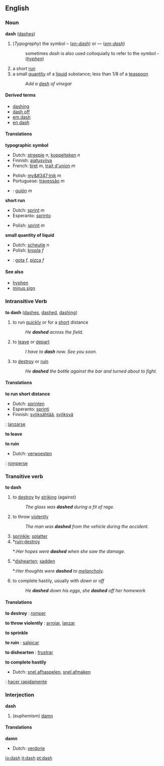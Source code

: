 ==English==
{{Punctuation marks}}
===Noun===
'''dash''' ([[dashes]])

#<!--DefA-->(''Typography'') the symbol – (''[[en-dash]]'') or — (''[[em-dash]]'')
#: sometimes ''dash'' is also used colloquially to refer to the symbol - (''[[hyphen]]'')
#<!--DefB-->a short [[run]]
#<!--DefC-->a small [[quantity]] of a [[liquid]] substance; less than 1/8 of a [[teaspoon]]
#: ''Add a [[dash]] of vinegar''

====Derived terms====
*[[dashing]]
*[[dash off]]
*[[em dash]]
*[[en dash]]

====Translations====
<!--DefA-->'''typographic symbol'''
{{top}}
*Dutch: [[streepje]] ''n'', [[koppelteken]] ''n''
*Finnish: [[ajatusviiva]]
*French: [[tiret]] ''m'', [[trait d'union]] ''m''
{{mid}}
*Polish: [[my&#347;lnik]] ''m''
*Portuguese: [[travessão]] ''m''
*{{es}}: [[guión]] ''m''
{{bottom}}

<!--DefB-->'''short run'''
{{top}}
*Dutch: [[sprint]] ''m''
*Esperanto: [[sprinto]]
{{mid}}
*Polish: [[sprint]] ''m''
{{bottom}}

<!--DefC-->'''small quantity of liquid'''
{{top}}
*Dutch: [[scheutje]] ''n''
*Polish: [[kropla]] ''f''
{{mid}}
*{{es}}: [[gota]] ''f'', [[pizca]] ''f''
{{bottom}}

====See also====
*[[hyphen]]
*[[minus sign]]

=== Intransitive Verb===
'''to dash''' ([[dashes]], [[dashed]], [[dashing]])

#<!--DefD-->to run [[quick]]ly or for a [[short]] distance
#:''He '''dashed''' across the field.''
#<!--DefE-->to [[leave]] or [[depart]]
#:''I have to '''dash''' now.  See you soon.''
#<!--DefF-->to [[destroy]] or [[ruin]]
#:''He '''dashed''' the bottle against the bar and turned about to fight.''

==== Translations ====
<!--DefD--> '''to run short distance'''
{{top}}
*Dutch: [[sprinten]]
*Esperanto: [[sprinti]]
*Finnish: [[syöksähtää]], [[syöksyä]]
{{mid}}
{{es}}: [[lanzarse]]
{{bottom}}

<!--DefE--> '''to leave'''
{{top}}
{{mid}}
{{bottom}}

<!--DefF--> '''to ruin'''
{{top}}
*Dutch: [[verwoesten]]
{{mid}}
{{es}}: [[romperse]]
{{bottom}}

=== Transitive verb ===
'''to dash'''

#<!--DefG--> to [[destroy]] by [[striking]] (against)
#: ''The glass was '''dashed''' during a fit of rage.''
#<!--DefH--> to throw [[violent]]ly
#: ''The man was '''dashed''' from the vehicle during the accident.''
#<!--DefI-->[[sprinkle]]; [[splatter]]
#<!--DefJ-->*[[ruin]];[[destroy]]
#*:''Her hopes were '''dashed''' when she saw the damage.''
#<!--DefK-->*[[dishearten]]; [[sadden]]
#*:''Her thoughts were '''dashed''' to [[melancholy]].''
#<!--DefL--> to complete hastily, usually with ''down'' or ''off''
#:''He '''dashed''' down his eggs'', ''she '''dashed''' off her homework''

====Translations ====
<!--DefG--> '''to destroy'''
{{top}}
{{mid}}
{{es}}: [[romper]]
{{bottom}}

<!--DefH--> '''to throw violently'''
{{top}}
{{mid}}
{{es}}: [[arrojar]], [[lanzar]]
{{bottom}}

<!--DefI--> '''to sprinkle'''
{{top}}
{{mid}}
{{bottom}}

<!--DefJ--> '''to ruin'''
{{top}}
{{mid}}
{{es}}: [[salpicar]]
{{bottom}}

<!--DefK--> '''to dishearten'''
{{top}}
{{mid}}
{{es}}: [[frustrar]]
{{bottom}}

<!--DefL--> '''to complete hastily'''
{{top}}
*Dutch: [[snel afhaspelen]], [[snel afmaken]]
{{mid}}
{{es}}: [[hacer rapidamente]]
{{bottom}}

=== Interjection ===
'''dash'''
#<!--DefM--> (euphemism) [[damn]]

====Translations====
<!--DefM--> '''damn'''
{{top}}
*Dutch: [[verdorie]]
{{mid}}
{{bottom}}

[[io:dash]]
[[it:dash]]
[[pt:dash]]